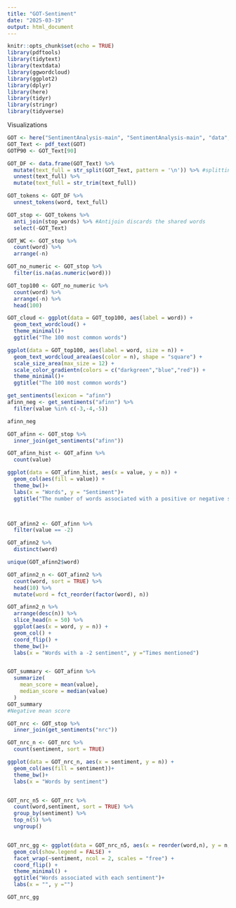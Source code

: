 ---
title: "GOT-Sentiment"
date: "2025-03-19"
output: html_document
---

```{r setup, include=FALSE}
knitr::opts_chunk$set(echo = TRUE)
library(pdftools)
library(tidytext)
library(textdata)
library(ggwordcloud)
library(ggplot2)
library(dplyr)
library(here)
library(tidyr)
library(stringr)
library(tidyverse)
```
Visualizations

```{r}
GOT <- here("SentimentAnalysis-main", "SentimentAnalysis-main", "data", "got.pdf")
GOT_Text <- pdf_text(GOT)
GOTP90 <- GOT_Text[90]

GOT_DF <- data.frame(GOT_Text) %>%
  mutate(text_full = str_split(GOT_Text, pattern = '\n')) %>% #splitting the text
  unnest(text_full) %>%
  mutate(text_full = str_trim(text_full))

GOT_tokens <- GOT_DF %>%
  unnest_tokens(word, text_full)

GOT_stop <- GOT_tokens %>%
  anti_join(stop_words) %>% #Antijoin discards the shared words
  select(-GOT_Text)

GOT_WC <- GOT_stop %>%
  count(word) %>%
  arrange(-n)

GOT_no_numeric <- GOT_stop %>%
  filter(is.na(as.numeric(word)))

GOT_top100 <- GOT_no_numeric %>%
  count(word) %>%
  arrange(-n) %>%
  head(100)

GOT_cloud <- ggplot(data = GOT_top100, aes(label = word)) +
  geom_text_wordcloud() +
  theme_minimal()+
  ggtitle("The 100 most common words")

ggplot(data = GOT_top100, aes(label = word, size = n)) +
  geom_text_wordcloud_area(aes(color = n), shape = "square") +
  scale_size_area(max_size = 12) +
  scale_color_gradientn(colors = c("darkgreen","blue","red")) +
  theme_minimal()+
  ggtitle("The 100 most common words")

get_sentiments(lexicon = "afinn")
afinn_neg <- get_sentiments("afinn") %>%
  filter(value %in% c(-3,-4,-5))

afinn_neg

GOT_afinn <- GOT_stop %>%
  inner_join(get_sentiments("afinn"))

GOT_afinn_hist <- GOT_afinn %>%
  count(value)

ggplot(data = GOT_afinn_hist, aes(x = value, y = n)) +
  geom_col(aes(fill = value)) +
  theme_bw()+
  labs(x = "Words", y = "Sentiment")+
  ggtitle("The number of words associated with a positive or negative sentiment")



GOT_afinn2 <- GOT_afinn %>%
  filter(value == -2)

GOT_afinn2 %>%
  distinct(word)

unique(GOT_afinn2$word)

GOT_afinn2_n <- GOT_afinn2 %>%
  count(word, sort = TRUE) %>%
  head(10) %>%
  mutate(word = fct_reorder(factor(word), n))

GOT_afinn2_n %>%
  arrange(desc(n)) %>%
  slice_head(n = 50) %>%
  ggplot(aes(x = word, y = n)) +
  geom_col() +
  coord_flip() +
  theme_bw()+
  labs(x = "Words with a -2 sentiment", y ="Times mentioned")


GOT_summary <- GOT_afinn %>%
  summarize(
    mean_score = mean(value),
    median_score = median(value)
  )
GOT_summary
#Negative mean score

GOT_nrc <- GOT_stop %>%
  inner_join(get_sentiments("nrc"))

GOT_nrc_n <- GOT_nrc %>%
  count(sentiment, sort = TRUE)

ggplot(data = GOT_nrc_n, aes(x = sentiment, y = n)) +
  geom_col(aes(fill = sentiment))+
  theme_bw()+
  labs(x = "Words by sentiment")


GOT_nrc_n5 <- GOT_nrc %>%
  count(word,sentiment, sort = TRUE) %>%
  group_by(sentiment) %>%
  top_n(5) %>%
  ungroup()


GOT_nrc_gg <- ggplot(data = GOT_nrc_n5, aes(x = reorder(word,n), y = n, fill = sentiment)) +
  geom_col(show.legend = FALSE) +
  facet_wrap(~sentiment, ncol = 2, scales = "free") +
  coord_flip() +
  theme_minimal() +
  ggtitle("Words associated with each sentiment")+
  labs(x = "", y ="")

GOT_nrc_gg


```
